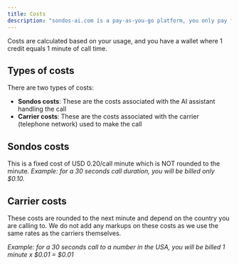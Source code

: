 ```yaml
---
title: Costs
description: "sondos-ai.com is a pay-as-you-go platform, you only pay for what you use."
---
```


Costs are calculated based on your usage, and you have a wallet where 1 credit equals 1 minute of call time.

## Types of costs

There are two types of costs:

- **Sondos costs**: These are the costs associated with the AI assistant handling the call
- **Carrier costs**: These are the costs associated with the carrier (telephone network) used to make the call

## Sondos costs

This is a fixed cost of USD 0.20/call minute which is NOT rounded to the minute.
_Example: for a 30 seconds call duration, you will be billed only $0.10._

## Carrier costs

These costs are rounded to the next minute and depend on the country you are calling to. We do not add any markups on these costs as we use the same rates as the carriers themselves.

_Example: for a 30 seconds call to a number in the USA, you will be billed 1 minute x $0.01 = $0.01_
